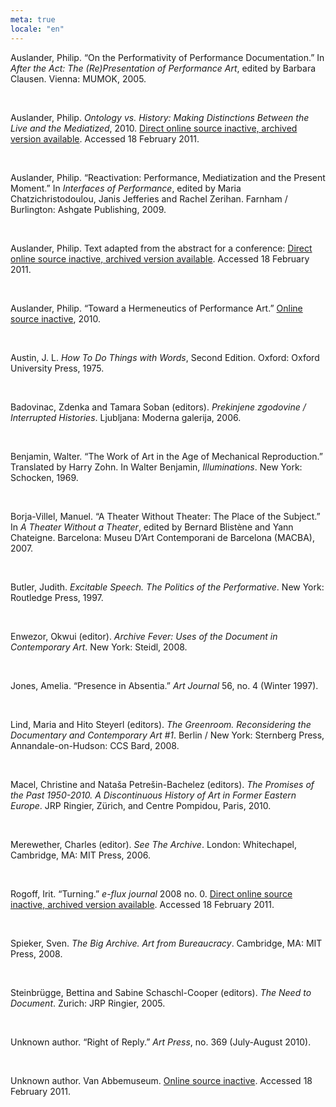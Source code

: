 ```yaml
---
meta: true
locale: "en"
---
```


Auslander, Philip. “On the Performativity of Performance Documentation.” In *After the Act: The (Re)Presentation of Performance Art*, edited by Barbara Clausen. Vienna: MUMOK, 2005.

<br />

Auslander, Philip. *Ontology vs. History: Making Distinctions Between the Live and the Mediatized*, 2010. [Direct online source inactive, archived version available](http://webcast.gatech.edu/papers/arch/Auslander.html). Accessed 18 February 2011.

<br />

Auslander, Philip. “Reactivation: Performance, Mediatization and the Present Moment.” In *Interfaces of Performance*, edited by Maria Chatzichristodoulou, Janis Jefferies and Rachel Zerihan. Farnham / Burlington: Ashgate Publishing, 2009.

<br />

Auslander, Philip. Text adapted from the abstract for a conference: [Direct online source inactive, archived version available](http://www.mcgill.ca/ahcs/ahcsevents/speakerseries/). Accessed 18 February 2011.

<br />

Auslander, Philip. “Toward a Hermeneutics of Performance Art.” [Online source inactive](http://performativekunst.akbild.ac.at/Portal/texte/toward-a-hermeneutics), 2010.

<br />

Austin, J. L. *How To Do Things with Words*, Second Edition. Oxford: Oxford University Press, 1975.

<br />

Badovinac, Zdenka and Tamara Soban (editors). *Prekinjene zgodovine / Interrupted Histories*. Ljubljana: Moderna galerija, 2006.

<br />

Benjamin, Walter. “The Work of Art in the Age of Mechanical Reproduction.” Translated by Harry Zohn. In Walter Benjamin, *Illuminations*. New York: Schocken, 1969.

<br />

Borja-Villel, Manuel. “A Theater Without Theater: The Place of the Subject.” In *A Theater Without a Theater*, edited by Bernard Blistène and Yann Chateigne. Barcelona: Museu D’Art Contemporani de Barcelona (MACBA), 2007.

<br />

Butler, Judith. *Excitable Speech. The Politics of the Performative*. New York: Routledge Press, 1997.

<br />

Enwezor, Okwui (editor). *Archive Fever: Uses of the Document in Contemporary Art*. New York: Steidl, 2008.

<br />

Jones, Amelia. “Presence in Absentia.” *Art Journal* 56, no. 4 (Winter 1997).

<br />

Lind, Maria and Hito Steyerl (editors). *The Greenroom. Reconsidering the Documentary and Contemporary Art #1*. Berlin / New York: Sternberg Press, Annandale-on-Hudson: CCS Bard, 2008.

<br />

Macel, Christine and Nataša Petrešin-Bachelez (editors). *The Promises of the Past 1950-2010. A Discontinuous History of Art in Former Eastern Europe*. JRP Ringier, Zürich, and Centre Pompidou, Paris, 2010.

<br />

Merewether, Charles (editor). *See The Archive*. London: Whitechapel, Cambridge, MA: MIT Press, 2006.

<br />

Rogoff, Irit. “Turning.” *e-flux journal* 2008 no. 0. [Direct online source inactive, archived version available](https://web.archive.org/web/20101224022300/http://www.e-flux.com/journal/view/18). Accessed 18 February 2011.

<br />

Spieker, Sven. *The Big Archive. Art from Bureaucracy*. Cambridge, MA: MIT Press, 2008.

<br />

Steinbrügge, Bettina and Sabine Schaschl-Cooper (editors). *The Need to Document*. Zurich: JRP Ringier, 2005.

<br />

Unknown author. “Right of Reply.” *Art Press*, no. 369 (July-August 2010).

<br />

Unknown author. Van Abbemuseum. [Online source inactive](http://www.vanabbemuseum.nl/en/browse-all/?tx_vabdisplay_pi1[ptype]=18&tx_vabdisplay_pi1[project]=544&cHash=3239822660). Accessed 18 February 2011.
